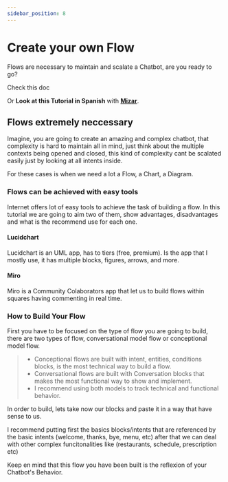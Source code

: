 ```yaml
---
sidebar_position: 8
---
```


# Create your own Flow


Flows are necessary to maintain and scalate a Chatbot, are you ready to go?

Check this doc

Or **Look at this Tutorial in Spanish** with **[Mizar](https://www.youtube.com/watch?v=0iop0wPTePo&list=PLpVijIXbyeMO5OwECKbsIbGI1k2jvKnSX&index=7)**.

## Flows extremely neccessary

Imagine, you are going to create an amazing and complex chatbot, that complexity is hard to maintain all in mind, just think about the multiple contexts being opened and closed, this kind of complexity cant be scalated easily just by looking at all intents inside.

For these cases is when we need a lot a Flow, a Chart, a Diagram.

### Flows can be achieved with easy tools

Internet offers lot of easy tools to achieve the task of building a flow. In this tutorial we are going to aim two of them, show advantages, disadvantages and what is the recommend use for each one.

#### Lucidchart

Lucidchart is an UML app, has to tiers (free, premium). Is the app that I mostly use, it has multiple blocks, figures, arrows, and more.

#### Miro

Miro is a Community Colaborators app that let us to build flows within squares having commenting in real time.

### How to Build Your Flow

First you have to be focused on the type of flow you are going to build, there are two types of flow, conversational model flow or conceptional model flow.

> - Conceptional flows are built with intent, entities, conditions blocks, is the most technical way to build a flow.
> - Conversational flows are built with Conversation blocks that makes the most functional way to show and implement.
> - I recommend using both models to track technical and functional behavior.

In order to build, lets take now our blocks and paste it in a way that have sense to us.

I recommend putting first the basics blocks/intents that are referenced by the basic intents (welcome, thanks, bye, menu, etc) after that we can deal with other complex funcitonalities like (restaurants, schedule, prescription etc)

Keep en mind that this flow you have been built is the reflexion of your Chatbot's Behavior.
